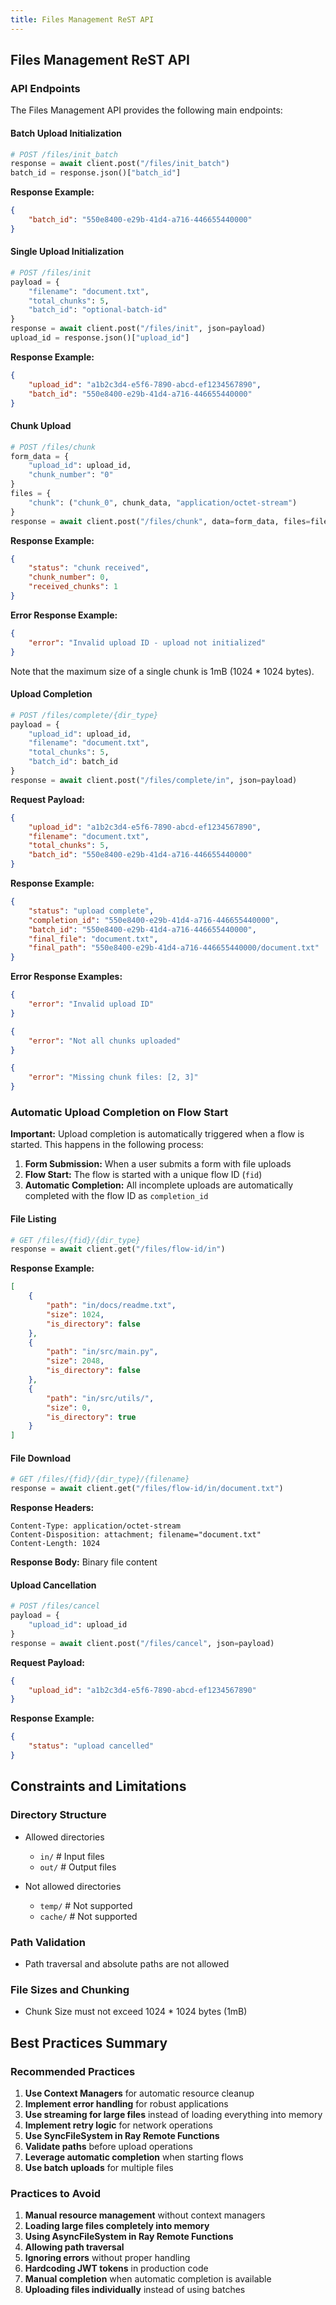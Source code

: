 ```yaml
---
title: Files Management ReST API
---
```


## Files Management ReST API

### API Endpoints

The Files Management API provides the following main endpoints:

#### Batch Upload Initialization

```python
# POST /files/init_batch
response = await client.post("/files/init_batch")
batch_id = response.json()["batch_id"]
```

**Response Example:**
```json
{
    "batch_id": "550e8400-e29b-41d4-a716-446655440000"
}
```

#### Single Upload Initialization

```python
# POST /files/init
payload = {
    "filename": "document.txt",
    "total_chunks": 5,
    "batch_id": "optional-batch-id"
}
response = await client.post("/files/init", json=payload)
upload_id = response.json()["upload_id"]
```

**Response Example:**
```json
{
    "upload_id": "a1b2c3d4-e5f6-7890-abcd-ef1234567890",
    "batch_id": "550e8400-e29b-41d4-a716-446655440000"
}
```

#### Chunk Upload

```python
# POST /files/chunk
form_data = {
    "upload_id": upload_id,
    "chunk_number": "0"
}
files = {
    "chunk": ("chunk_0", chunk_data, "application/octet-stream")
}
response = await client.post("/files/chunk", data=form_data, files=files)
```

**Response Example:**
```json
{
    "status": "chunk received",
    "chunk_number": 0,
    "received_chunks": 1
}
```

**Error Response Example:**
```json
{
    "error": "Invalid upload ID - upload not initialized"
}
```

<Note>Note that the maximum size of a single chunk is 1mB (1024 * 1024 bytes).</Note>

#### Upload Completion

```python
# POST /files/complete/{dir_type}
payload = {
    "upload_id": upload_id,
    "filename": "document.txt", 
    "total_chunks": 5,
    "batch_id": batch_id
}
response = await client.post("/files/complete/in", json=payload)
```

**Request Payload:**
```json
{
    "upload_id": "a1b2c3d4-e5f6-7890-abcd-ef1234567890",
    "filename": "document.txt",
    "total_chunks": 5,
    "batch_id": "550e8400-e29b-41d4-a716-446655440000"
}
```

**Response Example:**
```json
{
    "status": "upload complete",
    "completion_id": "550e8400-e29b-41d4-a716-446655440000",
    "batch_id": "550e8400-e29b-41d4-a716-446655440000",
    "final_file": "document.txt",
    "final_path": "550e8400-e29b-41d4-a716-446655440000/document.txt"
}
```

**Error Response Examples:**
```json
{
    "error": "Invalid upload ID"
}
```

```json
{
    "error": "Not all chunks uploaded"
}
```

```json
{
    "error": "Missing chunk files: [2, 3]"
}
```

### Automatic Upload Completion on Flow Start

**Important:** Upload completion is automatically triggered when a flow is started. This happens in the following process:

1. **Form Submission:** When a user submits a form with file uploads
2. **Flow Start:** The flow is started with a unique flow ID (`fid`)
3. **Automatic Completion:** All incomplete uploads are automatically completed with the flow ID as `completion_id`

#### File Listing

```python
# GET /files/{fid}/{dir_type}
response = await client.get("/files/flow-id/in")
```

**Response Example:**
```json
[
    {
        "path": "in/docs/readme.txt",
        "size": 1024,
        "is_directory": false
    },
    {
        "path": "in/src/main.py", 
        "size": 2048,
        "is_directory": false
    },
    {
        "path": "in/src/utils/",
        "size": 0,
        "is_directory": true
    }
]
```

#### File Download

```python
# GET /files/{fid}/{dir_type}/{filename}
response = await client.get("/files/flow-id/in/document.txt")
```

**Response Headers:**
```
Content-Type: application/octet-stream
Content-Disposition: attachment; filename="document.txt"
Content-Length: 1024
```

**Response Body:** Binary file content

#### Upload Cancellation

```python
# POST /files/cancel
payload = {
    "upload_id": upload_id
}
response = await client.post("/files/cancel", json=payload)
```

**Request Payload:**
```json
{
    "upload_id": "a1b2c3d4-e5f6-7890-abcd-ef1234567890"
}
```

**Response Example:**
```json
{
    "status": "upload cancelled"
}
```

## Constraints and Limitations

### Directory Structure

* Allowed directories
  * `in/`      # Input files
  * `out/`     # Output files

* Not allowed directories
  * `temp/`    # Not supported
  * `cache/`   # Not supported

### Path Validation

* Path traversal and absolute paths are not allowed

### File Sizes and Chunking

* Chunk Size must not exceed 1024 * 1024 bytes (1mB)

## Best Practices Summary

### Recommended Practices

1. **Use Context Managers** for automatic resource cleanup
2. **Implement error handling** for robust applications
3. **Use streaming for large files** instead of loading everything into memory
4. **Implement retry logic** for network operations
5. **Use SyncFileSystem in Ray Remote Functions**
6. **Validate paths** before upload operations
7. **Leverage automatic completion** when starting flows
8. **Use batch uploads** for multiple files

### Practices to Avoid

1. **Manual resource management** without context managers
2. **Loading large files completely into memory**
3. **Using AsyncFileSystem in Ray Remote Functions**
4. **Allowing path traversal**
5. **Ignoring errors** without proper handling
6. **Hardcoding JWT tokens** in production code
7. **Manual completion** when automatic completion is available
8. **Uploading files individually** instead of using batches
